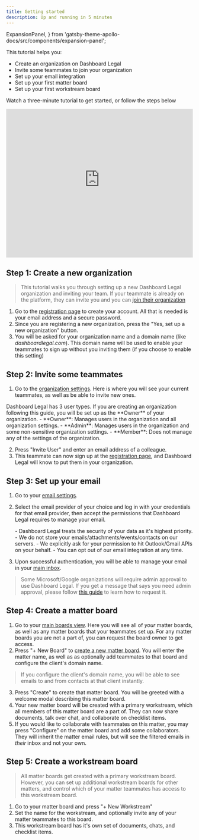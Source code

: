 ```yaml
---
title: Getting started
description: Up and running in 5 minutes
---
```


  ExpansionPanel,
} from 'gatsby-theme-apollo-docs/src/components/expansion-panel';


This tutorial helps you:

* Create an organization on Dashboard Legal
* Invite some teammates to join your organization
* Set up your email integration
* Set up your first matter board
* Set up your first workstream board

Watch a three-minute tutorial to get started, or follow the steps below

<iframe width="100%" height="400" src="https://dashlegal-public-content-global.s3.us-east-1.amazonaws.com/videos/DBL%20Onboarding%20Express.mp4" frameborder="0" allowfullscreen></iframe>

## Step 1: Create a new organization

> This tutorial walks you through setting up a new Dashboard Legal organization and inviting your team.
> If your teammate is already on the platform, they can invite you and you can [join their organization](../account/join-an-organization/)

1. Go to the [registration page](https://app.dashboardlegal.com/accounts/signup/) to create your account. All that is needed is your email address and a secure password.
2. Since you are registering a new organization, press the "Yes, set up a new organization" button.
3. You will be asked for your organization name and a domain name (like _dashboardlegal.com_). This domain name will be used to enable your teammates to sign up without you inviting them (if you choose to enable this setting)


## Step 2: Invite some teammates

1. Go to the [organization settings](https://app.dashboardlegal.com/x/settings/users/). Here is where you will see your current teammates, as well as be able to invite new ones.

<ExpansionPanel title="Dashboad Legal User Types">
   Dashboard Legal has 3 user types. If you are creating an organization following this guide, you will be set up as the **Owner** of your organization.
   - **Owner**: Manages users in the organization and all organization settings.
   - **Admin**: Manages users in the organization and some non-sensitive organization settings.
   - **Member**: Does not manage any of the settings of the organization.
</ExpansionPanel>

2. Press "Invite User" and enter an email address of a colleague.
3. This teammate can now sign up at the [registration page](https://app.dashboardlegal.com/accounts/signup/), and Dashboard Legal will know to put them in your organization.


## Step 3: Set up your email

1. Go to your [email settings](https://app.dashboardlegal.com/x/account/email/).
2. Select the email provider of your choice and log in with your credentials for that email provider, then accept the permissions that Dashboard Legal requires to manage your email.

   <ExpansionPanel title="Email Integration Security">
   	- Dashboard Legal treats the security of your data as it's highest priority.
   	- We do not store your emails/attachments/events/contacts on our servers.
   	- We explicitly ask for your permission to hit Outlook/Gmail APIs on your behalf.
   	- You can opt out of our email integration at any time.
   </ExpansionPanel>

3. Upon successful authentication, you will be able to manage your email in your [main inbox](https://app.dashboardlegal.com/x/mail/).

> Some Microsoft/Google organizations will require admin approval to use Dashboard Legal.
> If you get a message that says you need admin approval, please follow [this guide](../email/get-admin-approval/) to learn how to request it.


## Step 4: Create a matter board

1. Go to your [main boards view](https://app.dashboardlegal.com/x/boards/all/). Here you will see all of *your* matter boards, as well as any matter boards that your teammates set up. For any matter boards you are not a part of, you can request the board owner to get access.
2. Press "+ New Board" to [create a new matter board](https://app.dashboardlegal.com/x/boards/all/new/). You will enter the matter name, as well as as optionally add teammates to that board and configure the client's domain name.
> If you configure the client's domain name, you will be able to see emails to and from contacts at that client instantly.
3. Press "Create" to create that matter board. You will be greeted with a welcome modal describing this matter board.
4. Your new matter board will be created with a primary workstream, which all members of this matter board are a part of. They can now share documents, talk over chat, and collaborate on checklist items.
5. If you would like to collaborate with teammates on this matter, you may press "Configure" on the matter board and add some collaborators. They will inherit the matter email rules, but will see the filtered emails in *their* inbox and not your own.

## Step 5: Create a workstream board

> All matter boards get created with a primary workstream board. However, you can set up additional workstream boards for other matters, and control which of your matter teammates has access to this workstream board.

1. Go to your matter board and press "+ New Workstream"
2. Set the name for the workstream, and optionally invite any of your matter teammates to this board.
3. This workstream board has it's own set of documents, chats, and checklist items.

